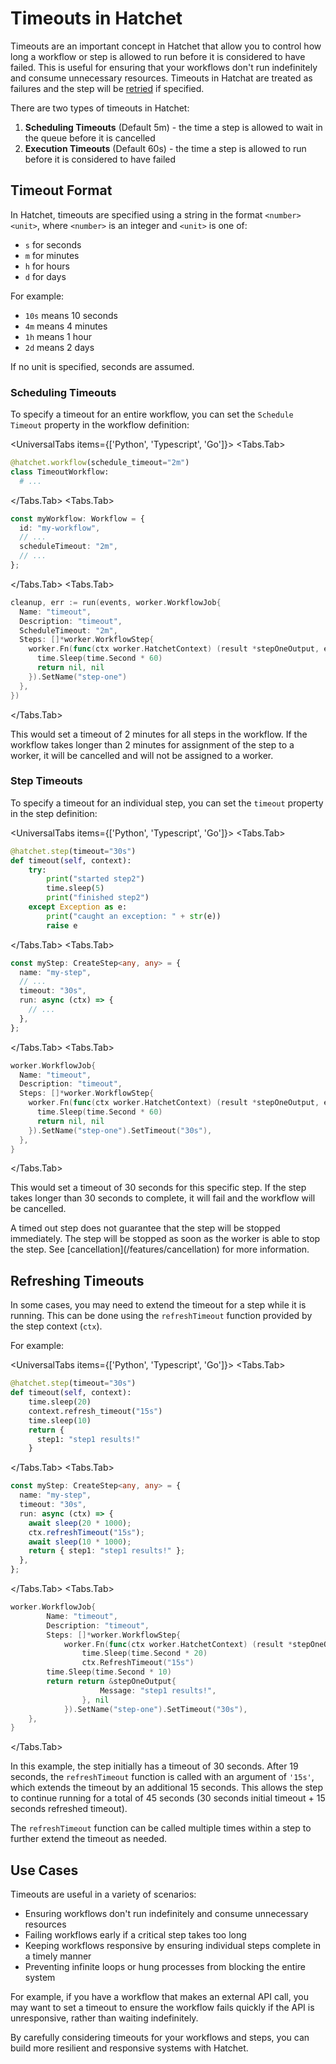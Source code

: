 
# Timeouts in Hatchet

Timeouts are an important concept in Hatchet that allow you to control how long a workflow or step is allowed to run before it is considered to have failed. This is useful for ensuring that your workflows don't run indefinitely and consume unnecessary resources. Timeouts in Hatchat are treated as failures and the step will be [retried](/features/retries/simple) if specified.

There are two types of timeouts in Hatchet:

1. **Scheduling Timeouts** (Default 5m) - the time a step is allowed to wait in the queue before it is cancelled
2. **Execution Timeouts** (Default 60s) - the time a step is allowed to run before it is considered to have failed

## Timeout Format

In Hatchet, timeouts are specified using a string in the format `<number><unit>`, where `<number>` is an integer and `<unit>` is one of:

- `s` for seconds
- `m` for minutes
- `h` for hours
- `d` for days

For example:

- `10s` means 10 seconds
- `4m` means 4 minutes
- `1h` means 1 hour
- `2d` means 2 days

If no unit is specified, seconds are assumed.

### Scheduling Timeouts

To specify a timeout for an entire workflow, you can set the `Schedule Timeout` property in the workflow definition:

<UniversalTabs items={['Python', 'Typescript', 'Go']}>
  <Tabs.Tab>
```python
@hatchet.workflow(schedule_timeout="2m")
class TimeoutWorkflow:
  # ...
```
  </Tabs.Tab>
  <Tabs.Tab>
```typescript
const myWorkflow: Workflow = {
  id: "my-workflow",
  // ...
  scheduleTimeout: "2m",
  // ...
};
```
  </Tabs.Tab>
  <Tabs.Tab>
```go
cleanup, err := run(events, worker.WorkflowJob{
  Name: "timeout",
  Description: "timeout",
  ScheduleTimeout: "2m",
  Steps: []*worker.WorkflowStep{
    worker.Fn(func(ctx worker.HatchetContext) (result *stepOneOutput, err error) {
      time.Sleep(time.Second * 60)
      return nil, nil
    }).SetName("step-one")
  },
})
```
  </Tabs.Tab>
</UniversalTabs>

This would set a timeout of 2 minutes for all steps in the workflow. If the workflow takes longer than 2 minutes for assignment of the step to a worker, it will be cancelled and will not be assigned to a worker.

### Step Timeouts

To specify a timeout for an individual step, you can set the `timeout` property in the step definition:

<UniversalTabs items={['Python', 'Typescript', 'Go']}>
  <Tabs.Tab>
```python
@hatchet.step(timeout="30s")
def timeout(self, context):
    try:
        print("started step2")
        time.sleep(5)
        print("finished step2")
    except Exception as e:
        print("caught an exception: " + str(e))
        raise e
```
  </Tabs.Tab>
  <Tabs.Tab>
```typescript
const myStep: CreateStep<any, any> = {
  name: "my-step",
  // ...
  timeout: "30s",
  run: async (ctx) => {
    // ...
  },
};
```
  </Tabs.Tab>
  <Tabs.Tab>
```go
worker.WorkflowJob{
  Name: "timeout",
  Description: "timeout",
  Steps: []*worker.WorkflowStep{
    worker.Fn(func(ctx worker.HatchetContext) (result *stepOneOutput, err error) {
      time.Sleep(time.Second * 60)
      return nil, nil
    }).SetName("step-one").SetTimeout("30s"),
  },
}
```
  </Tabs.Tab>
</UniversalTabs>

This would set a timeout of 30 seconds for this specific step. If the step takes longer than 30 seconds to complete, it will fail and the workflow will be cancelled.

<Callout type="warning">
  A timed out step does not guarantee that the step will be stopped immediately.
  The step will be stopped as soon as the worker is able to stop the step. See
  [cancellation](/features/cancellation) for more information.
</Callout>

## Refreshing Timeouts

In some cases, you may need to extend the timeout for a step while it is running. This can be done using the `refreshTimeout` function provided by the step context (`ctx`).

For example:

<UniversalTabs items={['Python', 'Typescript', 'Go']}>
  <Tabs.Tab>
```python
@hatchet.step(timeout="30s")
def timeout(self, context):
    time.sleep(20)
    context.refresh_timeout("15s")
    time.sleep(10)
    return {
      step1: "step1 results!"
    }
```
  </Tabs.Tab>
  <Tabs.Tab>
```typescript
const myStep: CreateStep<any, any> = {
  name: "my-step",
  timeout: "30s",
  run: async (ctx) => {
    await sleep(20 * 1000);
    ctx.refreshTimeout("15s");
    await sleep(10 * 1000);
    return { step1: "step1 results!" };
  },
};
```
  </Tabs.Tab>
  <Tabs.Tab>
```go
worker.WorkflowJob{
		Name: "timeout",
		Description: "timeout",
		Steps: []*worker.WorkflowStep{
			worker.Fn(func(ctx worker.HatchetContext) (result *stepOneOutput, err error) {
				time.Sleep(time.Second * 20)
				ctx.RefreshTimeout("15s")
        time.Sleep(time.Second * 10)
        return return &stepOneOutput{
					Message: "step1 results!",
				}, nil
			}).SetName("step-one").SetTimeout("30s"),
    },
}
```
  </Tabs.Tab>
</UniversalTabs>

In this example, the step initially has a timeout of 30 seconds. After 19 seconds, the `refreshTimeout` function is called with an argument of `'15s'`, which extends the timeout by an additional 15 seconds. This allows the step to continue running for a total of 45 seconds (30 seconds initial timeout + 15 seconds refreshed timeout).

The `refreshTimeout` function can be called multiple times within a step to further extend the timeout as needed.

## Use Cases

Timeouts are useful in a variety of scenarios:

- Ensuring workflows don't run indefinitely and consume unnecessary resources
- Failing workflows early if a critical step takes too long
- Keeping workflows responsive by ensuring individual steps complete in a timely manner
- Preventing infinite loops or hung processes from blocking the entire system

For example, if you have a workflow that makes an external API call, you may want to set a timeout to ensure the workflow fails quickly if the API is unresponsive, rather than waiting indefinitely.

By carefully considering timeouts for your workflows and steps, you can build more resilient and responsive systems with Hatchet.
